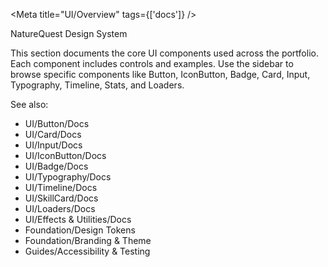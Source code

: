 
<Meta title="UI/Overview" tags={['docs']} />

<Title>UI Component Library Overview</Title>

<Subtitle>NatureQuest Design System</Subtitle>

<Description>
This section documents the core UI components used across the portfolio. Each component includes controls and examples. Use the sidebar to browse specific components like Button, IconButton, Badge, Card, Input, Typography, Timeline, Stats, and Loaders.

See also:
- UI/Button/Docs
- UI/Card/Docs
- UI/Input/Docs
- UI/IconButton/Docs
- UI/Badge/Docs
- UI/Typography/Docs
- UI/Timeline/Docs
- UI/SkillCard/Docs
- UI/Loaders/Docs
- UI/Effects & Utilities/Docs
- Foundation/Design Tokens
- Foundation/Branding & Theme
- Guides/Accessibility & Testing
</Description>

<Primary />

<Controls />

<Stories />
